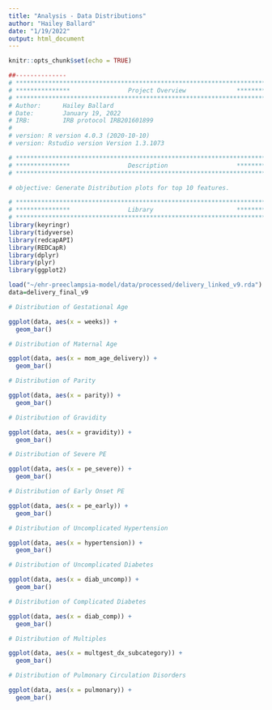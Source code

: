 ```yaml
---
title: "Analysis - Data Distributions"
author: "Hailey Ballard"
date: "1/19/2022"
output: html_document
---
```


```r
knitr::opts_chunk$set(echo = TRUE)

```

```r
##-------------- 
# **************************************************************************** #
# ***************                Project Overview              *************** #
# **************************************************************************** #
# Author:      Hailey Ballard
# Date:        January 19, 2022
# IRB:         IRB protocol IRB201601899  
#
# version: R version 4.0.3 (2020-10-10)
# version: Rstudio version Version 1.3.1073  

# **************************************************************************** #
# ***************                Description                   *************** #
# **************************************************************************** #

# objective: Generate Distribution plots for top 10 features.  

```


```r
# **************************************************************************** #
# ***************                Library                       *************** #
# **************************************************************************** #
library(keyringr)
library(tidyverse)
library(redcapAPI)
library(REDCapR)
library(dplyr)
library(plyr)
library(ggplot2)
```

```r
load("~/ehr-preeclampsia-model/data/processed/delivery_linked_v9.rda")
data=delivery_final_v9

```


```r

# Distribution of Gestational Age 

ggplot(data, aes(x = weeks)) +
  geom_bar()

```

```r

# Distribution of Maternal Age

ggplot(data, aes(x = mom_age_delivery)) +
  geom_bar()

```

```r

# Distribution of Parity

ggplot(data, aes(x = parity)) +
  geom_bar()

```


```r

# Distribution of Gravidity

ggplot(data, aes(x = gravidity)) +
  geom_bar()

```

```r

# Distribution of Severe PE

ggplot(data, aes(x = pe_severe)) +
  geom_bar()

```

```r

# Distribution of Early Onset PE

ggplot(data, aes(x = pe_early)) +
  geom_bar()

```

```r

# Distribution of Uncomplicated Hypertension

ggplot(data, aes(x = hypertension)) +
  geom_bar()

```

```r

# Distribution of Uncomplicated Diabetes

ggplot(data, aes(x = diab_uncomp)) +
  geom_bar()

```

```r

# Distribution of Complicated Diabetes

ggplot(data, aes(x = diab_comp)) +
  geom_bar()

```

```r

# Distribution of Multiples 

ggplot(data, aes(x = multgest_dx_subcategory)) +
  geom_bar()

```

```r

# Distribution of Pulmonary Circulation Disorders 

ggplot(data, aes(x = pulmonary)) +
  geom_bar()

```
